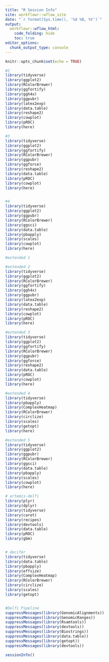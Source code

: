 ```yaml
---
title: "R Session Info"
site: workflowr::wflow_site
date: "`r format(Sys.time(), '%d %B, %Y')`"
output:
  workflowr::wflow_html:
    code_folding: hide
    toc: true
editor_options:
  chunk_output_type: console
---
```


```r
knitr::opts_chunk$set(echo = TRUE)

```


```r
#2
library(tidyverse)
library(ggplot2)
library(RColorBrewer)
library(ggfortify)
library(ggh4x)
library(ggpubr)
library(latex2exp)
library(data.table)
library(reshape2)
library(cowplot)
library(pROC)
library(here)

#3
library(tidyverse)
library(ggplot2)
library(ggfortify)
library(RColorBrewer)
library(ggpubr)
library(ggforce)
library(reshape2)
library(data.table)
library(pROC)
library(cowplot)
library(here)


#4
library(tidyverse)
library(ggplot2)
library(ggpubr)
library(RColorBrewer)
library(ggsci)
library(data.table)
library(pbapply)
library(scales)
library(cowplot)
library(here)

#extended 1

#extended 2
library(tidyverse)
library(ggplot2)
library(RColorBrewer)
library(ggfortify)
library(ggh4x)
library(ggpubr)
library(latex2exp)
library(data.table)
library(reshape2)
library(cowplot)
library(pROC)
library(here)

#extended 3
library(tidyverse)
library(ggplot2)
library(ggfortify)
library(RColorBrewer)
library(ggpubr)
library(ggforce)
library(reshape2)
library(data.table)
library(pROC)
library(cowplot)
library(here)

#extended 4
library(tidyverse)
library(pbapply)
library(ComplexHeatmap)
library(RColorBrewer)
library(circlize)
library(scales)
library(getopt)
library(here)

#extended 5
library(tidyverse)
library(ggplot2)
library(ggpubr)
library(RColorBrewer)
library(ggsci)
library(data.table)
library(pbapply)
library(scales)
library(cowplot)
library(here)

# artemis-delfi
library(plyr)
library(dplyr)
library(tidyverse)
library(caret)
library(recipes)
library(devtools)
library(data.table)
library(pROC)
library(gbm)


# decifer
library(tidyverse)
library(data.table)
library(pbapply)
library(effsize)
library(ComplexHeatmap)
library(RColorBrewer)
library(circlize)
library(scales)
library(getopt)


#Delfi Pipeline
suppressMessages(library(GenomicAlignments))
suppressMessages(library(GenomicRanges))
suppressMessages(library(Rsamtools))
suppressMessages(library(devtools))
suppressMessages(library(Biostrings))
suppressMessages(library(data.table))
suppressMessages(library(getopt))
suppressMessages(library(devtools))

```

```r
sessionInfo()
```

